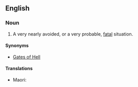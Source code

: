 ==English==

===Noun===
{{en-plural noun}}

# {{lb|en|poetic|figuratively|cliche}} A very nearly avoided, or a very probable, [[fatal]] situation.

====Synonyms====
* [[Gates of Hell]]

====Translations====
{{trans-top|A nearly avoided fatal situation}}
{{trans-mid}}
* Maori: {{t|mi|waha o te parata }}
{{trans-bottom}}